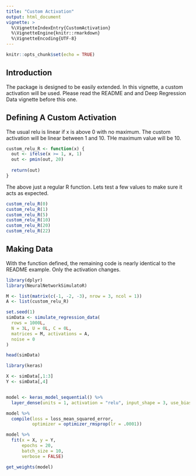 ```yaml
---
title: "Custom Activation"
output: html_document
vignette: >
  %\VignetteIndexEntry{CustomActivation}
  %\VignetteEngine{knitr::rmarkdown}
  %\VignetteEncoding{UTF-8}
---
```


```r
knitr::opts_chunk$set(echo = TRUE)
```

## Introduction

The package is designed to be easily extended. In this vignette, a custom activation will be used. Please read the README and and Deep Regression Data vignette before this one.

## Defining A Custom Activation

The usual relu is linear if x is above 0 with no maximum. The custom activation will be linear between 1 and 10. THe maximum value will be 10. 

```r
custom_relu_R <- function(x) {
  out <- ifelse(x >= 1, x, 1)
  out <- pmin(out, 20)
  
  return(out)
}

```

The above just a regular R function. Lets test a few values to make sure it acts as expected.

```r
custom_relu_R(0)
custom_relu_R(1)
custom_relu_R(5)
custom_relu_R(10)
custom_relu_R(20)
custom_relu_R(22)
```

## Making Data

With the function defined, the remaining code is nearly identical to the README example. Only the activation changes.

```r
library(dplyr)
library(NeuralNetworkSimulatoR)

M <- list(matrix(c(-1, -2, -3), nrow = 3, ncol = 1))
A <- list(custom_relu_R)
```

```r
set.seed(1)
simData <- simulate_regression_data(
  rows = 1000L,
  N = 3L, U = 0L, C = 0L,
  matrices = M, activations = A,
  noise = 0
)

head(simData)
```

```r
library(keras)

X <- simData[,1:3]
Y <- simData[,4]


model <- keras_model_sequential() %>%
  layer_dense(units = 1, activation = "relu", input_shape = 3, use_bias = FALSE, kernel_initializer = initializer_constant(value = 1))

model %>%
  compile(loss = loss_mean_squared_error,
          optimizer = optimizer_rmsprop(lr = .0001))

model %>%
  fit(x = X, y = Y,
      epochs = 20,
      batch_size = 10,
      verbose = FALSE)

get_weights(model)

```
